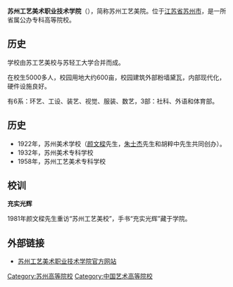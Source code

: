 {{Portal|大學|Nuvola apps file-manager.png}}
'''苏州工艺美术职业技术学院'''（{{lang-en|Suzhou Art&Design Technology Institute}}），简称苏州工艺美院。位于[[江苏省|江苏省]][[苏州市|苏州市]]，是一所省属公办专科高等院校。

==历史==
学校由苏工艺美校与苏轻工大学合并而成。

在校生5000多人，校园用地大约600亩，校园建筑外部粉墙黛瓦，内部现代化，硬件设施良好。

有6系：环艺、工设、装艺、视觉、服装、数艺，3部：社科、外语和体育部。

==历史==
*1922年，苏州美术学校（[[颜文樑|颜文樑]]先生，[[朱士傑|朱士杰]]先生和胡粹中先生共同创办）。
*1932年，苏州美术专科学校
*1958年，苏州工艺美术专科学校
== 校训 ==
'''充实光辉'''

1981年颜文樑先生重访“苏州工艺美校”，手书“充实光辉”藏于学院。

== 外部链接 ==
*[https://web.archive.org/web/20200322235245/https://www.sgmart.com/ 苏州工艺美术职业技术学院官方网站]
 
{{江苏高等院校}}
[[Category:苏州高等院校|Category:苏州高等院校]]
[[Category:中国艺术高等院校|Category:中国艺术高等院校]]
